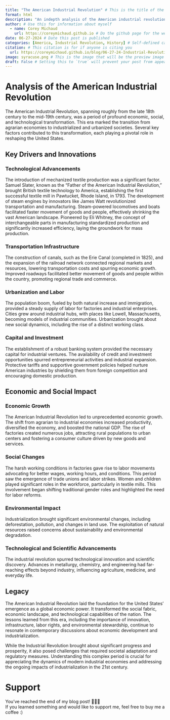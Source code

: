 ```yaml
---
title: "The American Industrial Revolution" # This is the title of the blog post
format: html
description: "An indepth analysis of the American industrial revolution." # This is the description and shows up under the title and picture on the blog page
author: # Use this for information about myself
  - name: Corey Michaud
    url: https://coreymichaud.github.io # Do the github page for the website NOT the blog
date: 06-27-2024 # Date this post is published
categories: [America, Industrial Revolution, History] # Self-defined categories
citation: # This citation is for if anyone is citing you
  url: https://coreymichaud.github.io/blog/06-27-24-Industrial-Revolution/ # Again, do the github page for this BUT THIS TIME FOR THIS SPECIFIC BLOG POST
image: syracuse.png # This is the image that will be the preview image and it HAS to be in this file to work
draft: False # Setting this to `true` will prevent your post from appearing on your listing page until you're ready!
---
```


# Analysis of the American Industrial Revolution

The American Industrial Revolution, spanning roughly from the late 18th century to the mid-19th century, was a period of profound economic, social, and technological transformation. This era marked the transition from agrarian economies to industrialized and urbanized societies. Several key factors contributed to this transformation, each playing a pivotal role in reshaping the United States.

## Key Drivers and Innovations

### Technological Advancements

The introduction of mechanized textile production was a significant factor. Samuel Slater, known as the "Father of the American Industrial Revolution," brought British textile technology to America, establishing the first successful textile mill in Pawtucket, Rhode Island, in 1793. The development of steam engines by innovators like James Watt revolutionized transportation and manufacturing. Steam-powered locomotives and boats facilitated faster movement of goods and people, effectively shrinking the vast American landscape. Pioneered by Eli Whitney, the concept of interchangeable parts in manufacturing standardized production and significantly increased efficiency, laying the groundwork for mass production.

### Transportation Infrastructure

The construction of canals, such as the Erie Canal (completed in 1825), and the expansion of the railroad network connected regional markets and resources, lowering transportation costs and spurring economic growth. Improved roadways facilitated better movement of goods and people within the country, promoting regional trade and commerce.

### Urbanization and Labor

The population boom, fueled by both natural increase and immigration, provided a steady supply of labor for factories and industrial enterprises. Cities grew around industrial hubs, with places like Lowell, Massachusetts, becoming models of industrial communities. Urbanization brought about new social dynamics, including the rise of a distinct working class.

### Capital and Investment

The establishment of a robust banking system provided the necessary capital for industrial ventures. The availability of credit and investment opportunities spurred entrepreneurial activities and industrial expansion. Protective tariffs and supportive government policies helped nurture American industries by shielding them from foreign competition and encouraging domestic production.

## Economic and Social Impact

### Economic Growth

The American Industrial Revolution led to unprecedented economic growth. The shift from agrarian to industrial economies increased productivity, diversified the economy, and boosted the national GDP. The rise of factories created numerous jobs, attracting rural populations to urban centers and fostering a consumer culture driven by new goods and services.

### Social Changes

The harsh working conditions in factories gave rise to labor movements advocating for better wages, working hours, and conditions. This period saw the emergence of trade unions and labor strikes. Women and children played significant roles in the workforce, particularly in textile mills. This involvement began shifting traditional gender roles and highlighted the need for labor reforms.

### Environmental Impact

Industrialization brought significant environmental changes, including deforestation, pollution, and changes in land use. The exploitation of natural resources raised concerns about sustainability and environmental degradation.

### Technological and Scientific Advancements

The industrial revolution spurred technological innovation and scientific discovery. Advances in metallurgy, chemistry, and engineering had far-reaching effects beyond industry, influencing agriculture, medicine, and everyday life.

## Legacy

The American Industrial Revolution laid the foundation for the United States' emergence as a global economic power. It transformed the social fabric, economic landscape, and technological capabilities of the nation. The lessons learned from this era, including the importance of innovation, infrastructure, labor rights, and environmental stewardship, continue to resonate in contemporary discussions about economic development and industrialization.

While the Industrial Revolution brought about significant progress and prosperity, it also posed challenges that required societal adaptation and regulatory measures. Understanding this complex period is crucial for appreciating the dynamics of modern industrial economies and addressing the ongoing impacts of industrialization in the 21st century.

# Support <i class="fa-solid fa-heart"></i>

You've reached the end of my blog post! 🎉🎉🎉 \
If you learned something and would like to support me, feel free to buy me a coffee :)

```{=html}
<script type="text/javascript" src="https://cdnjs.buymeacoffee.com/1.0.0/button.prod.min.js" data-name="bmc-button" data-slug="coreymichaud" data-color="#FFDD00" data-emoji=""  data-font="Poppins" data-text="Buy me a coffee" data-outline-color="#000000" data-font-color="#000000" data-coffee-color="#ffffff" ></script>
```
